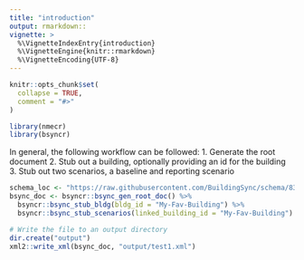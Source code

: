 ```yaml
---
title: "introduction"
output: rmarkdown::
vignette: >
  %\VignetteIndexEntry{introduction}
  %\VignetteEngine{knitr::rmarkdown}
  %\VignetteEncoding{UTF-8}
---
```


```r
knitr::opts_chunk$set(
  collapse = TRUE,
  comment = "#>"
)
```

```r
library(nmecr)
library(bsyncr)
```

In general, the following workflow can be followed:
1. Generate the root document
2. Stub out a building, optionally providing an id for the building
3. Stub out two scenarios, a baseline and reporting scenario

```r
schema_loc <- "https://raw.githubusercontent.com/BuildingSync/schema/83e345b6706dea0154cfec9a402d2637f31c570a/BuildingSync.xsd"
bsync_doc <- bsyncr::bsync_gen_root_doc() %>%
  bsyncr::bsync_stub_bldg(bldg_id = "My-Fav-Building") %>%
  bsyncr::bsync_stub_scenarios(linked_building_id = "My-Fav-Building")

```

```r
# Write the file to an output directory
dir.create("output")
xml2::write_xml(bsync_doc, "output/test1.xml")
```
